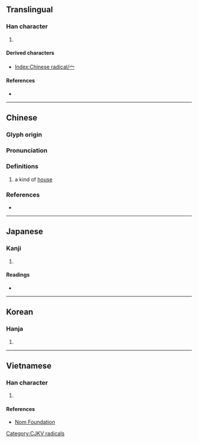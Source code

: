 {{also|冖|亠|ウ}}
{{character info/new}}
==Translingual==
{{stroke order|type=animate}}

===Han character===
{{Han char|rn=40|rad=宀|as=00|sn=3|four=|canj=IB,XIB}}

# {{mul-kangxi radical-def}}

====Derived characters====
* [[Index:Chinese radical/宀]]

====References====
* {{Han ref|kx=0281.110|dkj=07054|dj=0551.110|hdz=20909.130|uh=5B80|ud=23424}}

----

==Chinese==
{{zh-forms}}
{{zh-wp|zh:宀部}}

===Glyph origin===
{{Han etym}}

===Pronunciation===
{{zh-pron
|m=mián
|m_note=寶蓋頭/宝盖头 when used as a component
|c=min4
|mn=biân/bô͘
|mc=y
|oc=y
|cat=
}}

===Definitions===
{{zh-hanzi}}

# a kind of [[house]]

===References===
* {{R:twedu|C02462}}

----

==Japanese==

===Kanji===
{{ja-kanji|grade=9|rs=宀00宀}}

# {{defn|lang=ja|sort=宀00}}

====Readings====
* {{ja-readings|on=[[べん]] (ben), [[めん]] (men)|kun=[[やね]] (yane), [[いえ]] (ie)}}

----

==Korean==

===Hanja===
{{ko-hanja|hangeul=면|rv=myeon|mr=myŏn|y=myen|eumhun=집|ehrv=jip}}

# {{defn|lang=ko|sort=宀00}}

----

==Vietnamese==

===Han character===
{{vi-hantu|[[miên]]|rs=宀00}}

# {{defn|lang=vi|sort=宀00}}

====References====
* [http://nomfoundation.org/common/nom_details.php?codepoint=5b80 Nom Foundation]

[[Category:CJKV radicals]]